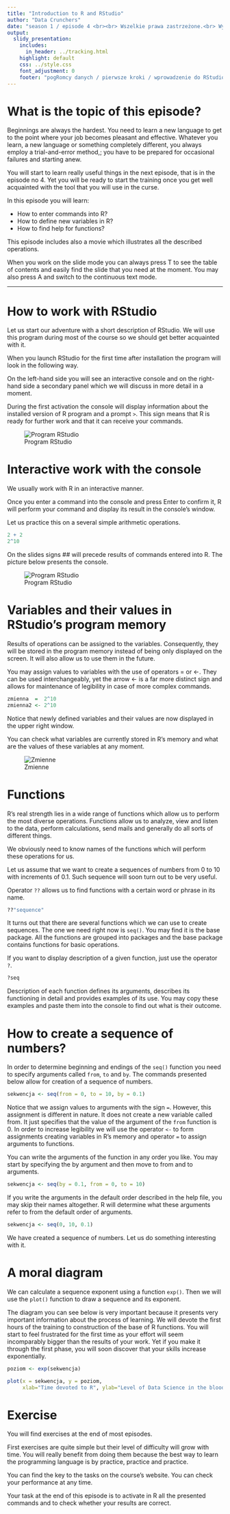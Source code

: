 ```yaml
---
title: "Introduction to R and RStudio"
author: "Data Crunchers"
date: "season 1 / episode 4 <br><br> Wszelkie prawa zastrzeżone.<br> Wykorzystanie możliwe wyłącznie za zgodą autora. <br><br><br><br>Press `A` to switch from slides to continuous text. <br> Press `T` to see the table of contents."
output:
  slidy_presentation:
    includes:
      in_header: ../tracking.html 
    highlight: default
    css: ../style.css
    font_adjustment: 0
    footer: "pogRomcy danych / pierwsze kroki / wprowadzenie do RStudio"
---
```


# What is the topic of this episode?

Beginnings are always the hardest. You need to learn a new language to get to the point where your job becomes pleasant and effective. Whatever you learn, a new language or something completely different, you always employ a trial-and-error method,; you have to be prepared for occasional failures and starting anew. 

You will start to learn really useful things in the next episode, that is in the episode no 4. Yet you will be ready to start the training once you get well acquainted with the tool that you will use in the curse.

In this episode you will learn:

- How to enter commands into R?
-	How to define new variables in R?
-	How to find help for functions?

This episode includes also a movie which illustrates all the described operations. 

When you work on the slide mode you can always press T to see the table of contents and easily find the slide that you need at the moment. You may also press A and switch to the continuous text mode. 

---

# How to work with RStudio

Let us start our adventure with a short description of RStudio. We will use this program during most of the course so we should get better acquainted with it. 

When you launch RStudio for the first time after installation the program will look in the following way.

On the left-hand side you will see an interactive console and on the right-hand side a secondary panel which we will discuss in more detail in a moment. 

During the first activation the console will display information about the installed version of R program and a prompt `>`. This sign means that R is ready for further work and that it can receive your commands.

![Program RStudio](figs/RStudio3.png)

# Interactive work with the console

We usually work with R in an interactive manner.  

Once you enter a command into the console and press Enter to confirm it, R will perform your command and display its result in the console’s window. 

Let us practice this on a several simple arithmetic operations. 

```r
2 + 2
2^10
```

On the slides signs ## will precede results of commands entered into R. The picture below presents the console. 

![Program RStudio](figs/RStudio6.png)

# Variables and their values in RStudio’s program memory

Results of operations can be assigned to the variables. Consequently, they will be stored in the program memory instead of being only displayed on the screen. It will also allow us to use them in the future. 

You may assign values to variables with the use of operators = or <-. They can be used interchangeably, yet the arrow <- is a far more distinct sign and allows for maintenance of legibility in case of more complex commands. 

```r
zmienna  =  2^10
zmienna2 <- 2^10 
```

Notice that newly defined variables and their values are now displayed in the upper right window. 

You can check what variables are currently stored in R’s memory and what are the values of these variables at any moment. 

![Zmienne](figs/RStudio4.png)

# Functions 

R’s real strength lies in a wide range of functions which allow us to perform the most diverse operations. Functions allow us to analyze, view and listen to the data, perform calculations, send mails and generally do all sorts of different things. 

We obviously need to know names of the functions which will perform these operations for us.

Let us assume that we want to create a sequences of numbers from 0 to 10 with increments of 0.1. Such sequence will soon turn out to be very useful. 

Operator `??` allows us to find functions with a certain word or phrase in its name. 

```r
??"sequence"
```

It turns out that there are several functions which we can use to create sequences. The one we need right now is `seq()`. You may find it is the base package. All the functions are grouped into packages and the base package contains functions for basic operations.

If you want to display description of a given function, just use the operator `?`.

```r
?seq
```

Description of each function defines its arguments, describes its functioning in detail and provides examples of its use. You may copy these examples and paste them into the console to find out what is their outcome. 

# How to create a sequence of numbers? 

In order to determine beginning and endings of the `seq()` function you need to specify arguments called `from`, `to` and `by`. The commands presented below allow for creation of a sequence of numbers. 

```r
sekwencja <- seq(from = 0, to = 10, by = 0.1)
```

Notice that we assign values to arguments with the sign `=`. However, this assignment is different in nature. It does not create a new variable called from. It just specifies that the value of the argument of the `from` function is 0. In order to increase legibility we will use the operator `<-` to form assignments creating variables in R’s memory and operator `=` to assign arguments to functions. 

You can write the arguments of the function in any order you like. You may start by specifying the by argument and then move to from and to arguments. 

```r
sekwencja <- seq(by = 0.1, from = 0, to = 10)
```

If you write the arguments in the default order described in the help file, you may skip their names altogether. R will determine what these arguments refer to from the default order of arguments. 

```r
sekwencja <- seq(0, 10, 0.1)
```

We have created a sequence of numbers. Let us do something interesting with it. 

# A moral diagram

We can calculate a sequence exponent using a function `exp()`. Then we will use the `plot()` function to draw a sequence and its exponent. 

The diagram you can see below is very important because it presents very important information about the process of learning. We will devote the first hours of the training to construction of the base of R functions. You will start to feel frustrated for the first time as your effort will seem incomparably bigger than the results of your work. Yet if you make it through the first phase, you will soon discover that your skills increase exponentially.

```r
poziom <- exp(sekwencja)

plot(x = sekwencja, y = poziom,
     xlab="Time devoted to R", ylab="Level of Data Science in the blood")
```

# Exercise

You will find exercises at the end of most episodes.  

First exercises are quite simple but their level of difficulty will grow with time. You will really benefit from doing them because the best way to learn the programming language is by practice, practice and practice. 

You can find the key to the tasks on the course’s website. You can check your performance at any time. 

Your task at the end of this episode is to activate in R all the presented commands and to check whether your results are correct. 
